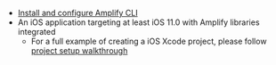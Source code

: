 * [Install and configure Amplify CLI](/[platform]/tools/cli/start/set-up-cli/)
* An iOS application targeting at least iOS 11.0 with Amplify libraries integrated
    * For a full example of creating a iOS Xcode project, please follow [project setup walkthrough](/[platform]/prev/start/project-setup/create-application/)

